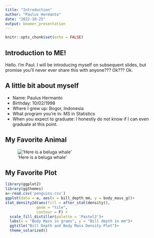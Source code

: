 ```yaml
---
title: "Introduction"
author: "Paulus Hermanto"
date: "2022-10-25"
output: beamer_presentation
---
```


```r
knitr::opts_chunk$set(echo = FALSE)
```

## Introduction to ME!
Hello. I'm Paul. I will be introducing myself on subsequent slides, but promise you'll never ever share this with anyone??? Ok??? Ok.

## A little bit about myself

- Name: Paulus Hermanto
- Birthday: 10/02/1998 
- Where I grew up: Bogor, Indonesia
- What program you're in: MS in Statistics
- When you expect to graduate: I honestly do not know if I can even graduate at this point.

## My Favorite Animal

!['Here is a beluga whale'](beluga.jpeg)

## My Favorite Plot
```r
library(ggplot2)
library(ggthemes)
a<-read.csv('penguins.csv')
ggplot(data = a, aes(x = bill_depth_mm, y = body_mass_g))+ 
stat_density2d(aes(fill = after_stat(density)), 
              geom = "tile",  
              contour = F) +
  scale_fill_distiller(palette = 'Pastel2')+
  labs(x = "Body Mass in grams", y = "Bill depth in mm")+
  ggtitle("Bill Depth and Body Mass Density Plot")+
  theme_solarized()
```
